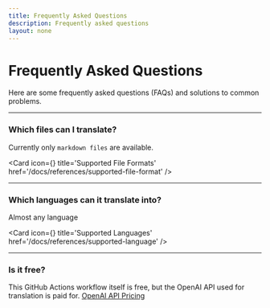 ```yaml
---
title: Frequently Asked Questions
description: Frequently asked questions
layout: none
---
```



# Frequently Asked Questions

Here are some frequently asked questions (FAQs) and solutions to common problems.

---

### Which files can I translate?

Currently only `markdown files` are available.

<Card
  icon={<DocumentTextIcon />}
  title='Supported File Formats'
  href='/docs/references/supported-file-format'
/>

---

### Which languages can it translate into?

Almost any language

<Card
  icon={<LanguageIcon />}
  title='Supported Languages'
  href='/docs/references/supported-language'
/>

---

### Is it free?

This GitHub Actions workflow itself is free, but the OpenAI API used for translation is paid for.
[OpenAI API Pricing](https://openai.com/pricing)
